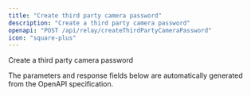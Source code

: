 ```yaml
---
title: "Create third party camera password"
description: "Create a third party camera password"
openapi: "POST /api/relay/createThirdPartyCameraPassword"
icon: "square-plus"
---
```


Create a third party camera password

<Note>
The parameters and response fields below are automatically generated from the OpenAPI specification.
</Note>
